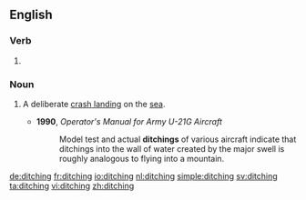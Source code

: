 ==English==

===Verb===
{{head|en}}

# {{present participle of|ditch|lang=en}}

===Noun===
{{en-noun}}

# {{cx|aviation|lang=en}} A deliberate [[crash landing]] on the [[sea]].
#* '''1990''', ''Operator's Manual for Army U-21G Aircraft''
#*: Model test and actual '''ditchings''' of various aircraft indicate that ditchings into the wall of water created by the major swell is roughly analogous to flying into a mountain.

[[de:ditching]]
[[fr:ditching]]
[[io:ditching]]
[[nl:ditching]]
[[simple:ditching]]
[[sv:ditching]]
[[ta:ditching]]
[[vi:ditching]]
[[zh:ditching]]